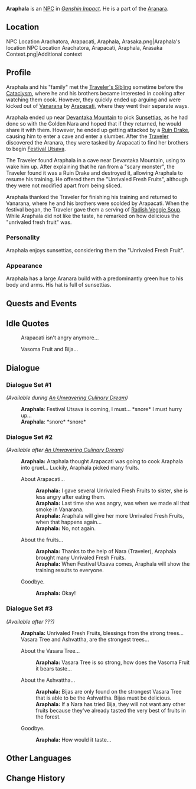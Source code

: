 {{Meta
|missing_NPC_profile  = yes
}}
{{Character Infobox
|type             = NPC
|image            = NPC Araphala.png
|region           = Sumeru
|affiliation      = Aranara
|title            = 

|ancestry         = <!-- Clan/family -->
|father           = 
|mother           = 
|spouse           = 
|sibling          = Arapacati
|siblingNote      = sister
|sibling2         = Arasaka
|siblingNote2     = brother
|sibling3         = Arapas
|siblingNote3     = brother
|sibling4         = Arachatora
|siblingNote4     = brother
|child            = 
|relative         = 

|dialoguereward   = 
}}
'''Araphala''' is an [[NPC]] in ''[[Genshin Impact]]''. He is a part of the [[Aranara]].

==Location==
<gallery>
NPC Location Arachatora, Arapacati, Araphala, Arasaka.png|Araphala's location
NPC Location Arachatora, Arapacati, Araphala, Arasaka Context.png|Additional context
</gallery>

==Profile==
Araphala and his "family" met the [[Traveler's Sibling]] sometime before the [[Cataclysm]], where he and his brothers became interested in cooking after watching them cook. However, they quickly ended up arguing and were kicked out of [[Vanarana]] by [[Arapacati]], where they went their separate ways.

Araphala ended up near [[Devantaka Mountain]] to pick [[Sunsettia]]s, as he had done so with the Golden Nara and hoped that if they returned, he would share it with them. However, he ended up getting attacked by a [[Ruin Drake]], causing him to enter a cave and enter a slumber. After the [[Traveler]] discovered the Aranara, they were tasked by Arapacati to find her brothers to begin [[Festival Utsava]].

The Traveler found Araphala in a cave near Devantaka Mountain, using {{Dendro}} to wake him up. After explaining that he ran from a "scary monster", the Traveler found it was a Ruin Drake and destroyed it, allowing Araphala to resume his training. He offered them the "Unrivaled Fresh Fruits", although they were not modified apart from being sliced.

Araphala thanked the Traveler for finishing his training and returned to Vanarana, where he and his brothers were scolded by Arapacati. When the festival began, the Traveler gave them a serving of [[Radish Veggie Soup]]. While Araphala did not like the taste, he remarked on how delicious the "unrivaled fresh fruit" was.

===Personality===
Araphala enjoys sunsettias, considering them the "Unrivaled Fresh Fruit".

===Appearance===
Araphala has a large Aranara build with a predominantly green hue to his body and arms. His hat is full of sunsettias.

==Quests and Events==
{{Quests and Events}}

==Idle Quotes==
{{Dialogue start}}
: {{DIcon|Idle}} Arapacati isn't angry anymore...
: {{DIcon|Idle}} Vasoma Fruit and Bija...
{{Dialogue end}}

==Dialogue==
===Dialogue Set #1===
''(Available during [[An Unwavering Culinary Dream]])''
{{Dialogue start}}
:'''Araphala''': Festival Utsava is coming, I must... *snore* I must hurry up...
:'''Araphala''': *snore* *snore*
{{Dialogue end}}

===Dialogue Set #2===
''(Available after [[An Unwavering Culinary Dream]])''
{{Dialogue start}}
:'''Araphala:''' Araphala thought Arapacati was going to cook Araphala into gruel... Luckily, Araphala picked many fruits.
:{{DIcon}} About Arapacati...
::'''Araphala:''' I gave several Unrivaled Fresh Fruits to sister, she is less angry after eating them.
::'''Araphala:''' Last time she was angry, was when we made all that smoke in Vanarana.
::'''Araphala:''' Araphala will give her more Unrivaled Fresh Fruits, when that happens again...
::'''Araphala:''' No, not again.
:{{DIcon}} About the fruits...
::'''Araphala:''' Thanks to the help of Nara (Traveler), Araphala brought many Unrivaled Fresh Fruits.
::'''Araphala:''' When Festival Utsava comes, Araphala will show the training results to everyone.
:{{DIcon}} Goodbye.
::'''Araphala:''' Okay!
{{Dialogue end}}

===Dialogue Set #3===
''(Available after ???)''{{Verify}}
{{Dialogue start}}
:'''Araphala:''' Unrivaled Fresh Fruits, blessings from the strong trees... Vasara Tree and Ashvattha, are the strongest trees...
:{{DIcon}} About the Vasara Tree...
::'''Araphala:''' Vasara Tree is so strong, how does the Vasoma Fruit it bears taste...
:{{DIcon}} About the Ashvattha...
::'''Araphala:''' Bijas are only found on the strongest Vasara Tree that is able to be the Ashvattha. Bijas must be delicious.
::'''Araphala:''' If a Nara has tried Bija, they will not want any other fruits because they've already tasted the very best of fruits in the forest.
:{{DIcon}} Goodbye.
::'''Araphala:''' How would it taste...
{{Dialogue end}}
<!--
==Trivia==
* 
-->

==Other Languages==
{{Other Languages
|default_hidden = 1
|en      = Araphala
|zhs     = 兰非拉
|zhs_rm  = Lánfēilā
|zht     = 蘭非拉
|zht_rm  = Lánfēilā
|ja      = アランファラ
|ja_rm   = Aranfara
|ko      = 아란팔라
|ko_rm   = Aranpalla
|es      = Arafala
|fr      = Araphala
|ru      = Арафала
|th      = Araphala
|vi      = Araphala
|de      = Araphala
|id      = Araphala
|pt      = Araphala
|tr      = Araphala
|it      = Araphala
}}

==Change History==
{{Change History|3.0}}